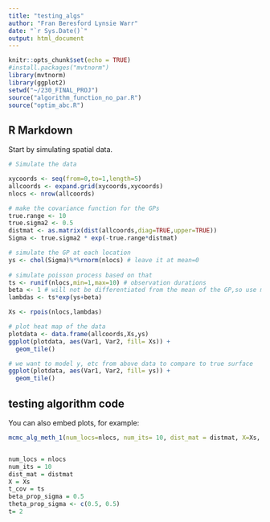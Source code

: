 ```yaml
---
title: "testing_algs"
author: "Fran Beresford Lynsie Warr"
date: "`r Sys.Date()`"
output: html_document
---
```


```r
knitr::opts_chunk$set(echo = TRUE)
#install.packages("mvtnorm")
library(mvtnorm)
library(ggplot2)
setwd("~/230_FINAL_PROJ")
source("algorithm_function_no_par.R")
source("optim_abc.R")
```

## R Markdown

Start by simulating spatial data. 

```r
# Simulate the data

xycoords <- seq(from=0,to=1,length=5)
allcoords <- expand.grid(xycoords,xycoords)
nlocs <- nrow(allcoords)

# make the covariance function for the GPs
true.range <- 10
true.sigma2 <- 0.5
distmat <- as.matrix(dist(allcoords,diag=TRUE,upper=TRUE))
Sigma <- true.sigma2 * exp(-true.range*distmat)

# simulate the GP at each location
ys <- chol(Sigma)%*%rnorm(nlocs) # leave it at mean=0
  
# simulate poisson process based on that
ts <- runif(nlocs,min=1,max=10) # observation durations
beta <- 1 # will not be differentiated from the mean of the GP,so use mean=0
lambdas <- ts*exp(ys+beta)

Xs <- rpois(nlocs,lambdas)

# plot heat map of the data
plotdata <- data.frame(allcoords,Xs,ys)
ggplot(plotdata, aes(Var1, Var2, fill= Xs)) + 
  geom_tile()

# we want to model y, etc from above data to compare to true surface
ggplot(plotdata, aes(Var1, Var2, fill= ys)) + 
  geom_tile()
```

## testing algorithm code 

You can also embed plots, for example:

```r
mcmc_alg_meth_1(num_locs=nlocs, num_its= 10, dist_mat = distmat, X=Xs, t_cov= ts, beta_prop_sigma = 0.5, theta_prop_sigma = c(0.5, 0.5))


num_locs = nlocs 
num_its = 10 
dist_mat = distmat
X = Xs
t_cov = ts 
beta_prop_sigma = 0.5
theta_prop_sigma <- c(0.5, 0.5) 
t= 2



```



















